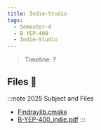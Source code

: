 ```yaml
---
title: Indie-Studio
tags:
  - Semester-4
  - B-YEP-400
  - Indie-Studio
---
```

> Timeline: ?


## Files 📂

:::note 2025 Subject and Files
- [Findraylib.cmake](https://github.com/Studio-17/Epitech-Subjects/raw/main/Semester-4/B-YEP-400/Indie-Studio/Findraylib.cmake)
- [B-YEP-400_indie.pdf](https://github.com/Studio-17/Epitech-Subjects/raw/main/Semester-4/B-YEP-400/Indie-Studio/B-YEP-400_indie.pdf)
:::

